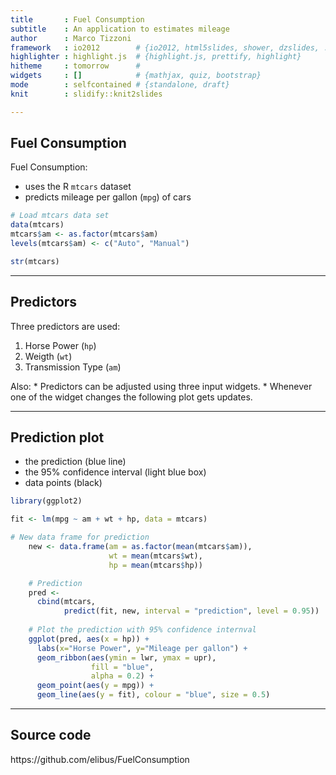 ```yaml
---
title       : Fuel Consumption
subtitle    : An application to estimates mileage
author      : Marco Tizzoni
framework   : io2012        # {io2012, html5slides, shower, dzslides, ...}
highlighter : highlight.js  # {highlight.js, prettify, highlight}
hitheme     : tomorrow      # 
widgets     : []            # {mathjax, quiz, bootstrap}
mode        : selfcontained # {standalone, draft}
knit        : slidify::knit2slides

--- 
```


## Fuel Consumption

Fuel Consumption:

- uses the R `mtcars` dataset
- predicts mileage per gallon (`mpg`) of cars

```r
# Load mtcars data set
data(mtcars)
mtcars$am <- as.factor(mtcars$am)
levels(mtcars$am) <- c("Auto", "Manual")

str(mtcars)
```

---

## Predictors
Three predictors are used:

 1. Horse Power (`hp`)
 1. Weigth (`wt`)
 1. Transmission Type (`am`)

Also:
 * Predictors can be adjusted using three input widgets.
 * Whenever one of the widget changes the following plot gets updates. 

---

## Prediction plot
 * the prediction (blue line) 
 * the 95% confidence interval (light blue box)
 * data points (black)

```r
library(ggplot2)

fit <- lm(mpg ~ am + wt + hp, data = mtcars)

# New data frame for prediction
    new <- data.frame(am = as.factor(mean(mtcars$am)),
                      wt = mean(mtcars$wt),
                      hp = mean(mtcars$hp))

    # Prediction
    pred <-
      cbind(mtcars,
            predict(fit, new, interval = "prediction", level = 0.95))
    
    # Plot the prediction with 95% confidence internval
    ggplot(pred, aes(x = hp)) +
      labs(x="Horse Power", y="Mileage per gallon") +
      geom_ribbon(aes(ymin = lwr, ymax = upr),
                  fill = "blue",
                  alpha = 0.2) +
      geom_point(aes(y = mpg)) +
      geom_line(aes(y = fit), colour = "blue", size = 0.5)

```

---

## Source code

https://github.com/elibus/FuelConsumption






